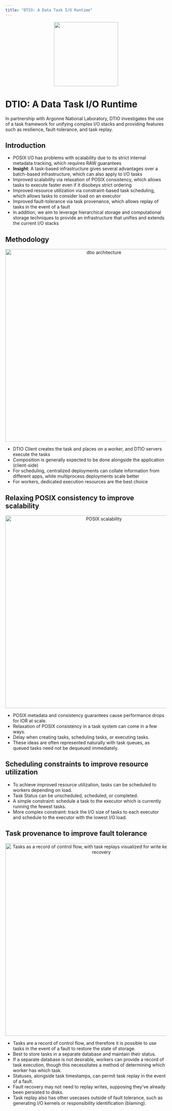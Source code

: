 ```yaml
---
title: "DTIO: A Data Task I/O Runtime"
---
```



<center>
  <img src={require("@site/static/img/projects/dtio/logo.png").default} width="200" />
</center>

# DTIO: A Data Task I/O Runtime

<ProjectBadges projectId="dtio" />

In partnership with Argonne National Laboratory, DTIO investigates the use of a task framework for unifying complex I/O stacks and providing features such as resilience, fault-tolerance, and task replay.

## Introduction

- POSIX I/O has problems with scalability due to its strict internal metadata tracking, which requires RAW guarantees
- **Insight**: A task-based infrastructure gives several advantages over a batch-based infrastructure, which can also apply to I/O tasks
- Improved scalability via relaxation of POSIX consistency, which allows tasks to execute faster even if it disobeys strict ordering
- Improved resource utilization via constraint-based task scheduling, which allows tasks to consider load on an executor
- Improved fault-tolerance via task provenance, which allows replay of tasks in the event of a fault
- In addition, we aim to leverage hierarchical storage and computational storage techniques to provide an infrastructure that unifies and extends the current I/O stacks


## Methodology

<center>
  <img src={require("@site/static/img/projects/dtio/dtio-arch.png").default} width="600" alt="dtio architecture" title="" class="" />
</center>

- DTIO Client creates the task and places on a worker, and DTIO servers execute the tasks
- Composition is generally expected to be done alongside the application (client-side)
- For scheduling, centralized deployments can collate information from different apps, while multiprocess deployments scale better
- For workers, dedicated execution resources are the best choice

## Relaxing POSIX consistency to improve scalability

<center>
  <img src={require("@site/static/img/projects/dtio/posix-scalability.png").default} width="600" alt="POSIX scalability" title="" class="" />
</center>

- POSIX metadata and consistency guarantees cause performance drops for IOR at scale.
- Relaxation of POSIX consistency in a task system can come in a few ways.
- Delay when creating tasks, scheduling tasks, or executing tasks.
- These ideas are often represented naturally with task queues, as queued tasks need not be dequeued immediately.

## Scheduling constraints to improve resource utilization

- To achieve improved resource utilization, tasks can be scheduled to workers depending on load.
- Task Status can be unscheduled, scheduled, or completed.
- A simple constraint: schedule a task to the executor which is currently running the fewest tasks.
- More complex constraint: track the I/O size of tasks to each executor and schedule to the executor with the lowest I/O load.

## Task provenance to improve fault tolerance

<center>
  <img src={require("@site/static/img/projects/dtio/queue-visualization.png").default} width="600" alt="Tasks as a record of control flow, with task replays visualized for write kernel and fault recovery" title="" class="" />
</center>

- Tasks are a record of control flow, and therefore it is possible to use tasks in the event of a fault to restore the state of storage.
- Best to store tasks in a separate database and maintain their status.
- If a separate database is not desirable, workers can provide a record of task execution, though this necessitates a method of determining which worker has which task.
- Statuses, alongside task timestamps, can permit task replay in the event of a fault.
- Fault recovery may not need to replay writes, supposing they've already been persisted to disks.
- Task replay also has other usecases outside of fault tolerance, such as generating I/O kernels or responsibility identification (blaming).